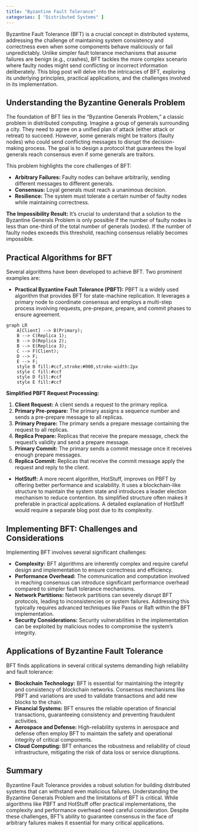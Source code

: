 ```yaml
---
title: "Byzantine Fault Tolerance"
categories: [ "Distributed Systems" ]
---
```



Byzantine Fault Tolerance (BFT) is a crucial concept in distributed systems, addressing the challenge of maintaining system consistency and correctness even when some components behave maliciously or fail unpredictably.  Unlike simpler fault tolerance mechanisms that assume failures are benign (e.g., crashes), BFT tackles the more complex scenario where faulty nodes might send conflicting or incorrect information deliberately.  This blog post will delve into the intricacies of BFT, exploring its underlying principles, practical applications, and the challenges involved in its implementation.


## Understanding the Byzantine Generals Problem

The foundation of BFT lies in the "Byzantine Generals Problem," a classic problem in distributed computing. Imagine a group of generals surrounding a city. They need to agree on a unified plan of attack (either attack or retreat) to succeed. However, some generals might be traitors (faulty nodes) who could send conflicting messages to disrupt the decision-making process.  The goal is to design a protocol that guarantees the loyal generals reach consensus even if some generals are traitors.

This problem highlights the core challenges of BFT:

* **Arbitrary Failures:**  Faulty nodes can behave arbitrarily, sending different messages to different generals.
* **Consensus:**  Loyal generals must reach a unanimous decision.
* **Resilience:** The system must tolerate a certain number of faulty nodes while maintaining correctness.

**The Impossibility Result:**  It's crucial to understand that a solution to the Byzantine Generals Problem is only possible if the number of faulty nodes is less than one-third of the total number of generals (nodes).  If the number of faulty nodes exceeds this threshold, reaching consensus reliably becomes impossible.


## Practical Algorithms for BFT

Several algorithms have been developed to achieve BFT.  Two prominent examples are:

* **Practical Byzantine Fault Tolerance (PBFT):**  PBFT is a widely used algorithm that provides BFT for state-machine replication. It leverages a primary node to coordinate consensus and employs a multi-step process involving requests, pre-prepare, prepare, and commit phases to ensure agreement.

```mermaid
graph LR
    A[Client] --> B(Primary);
    B --> C(Replica 1);
    B --> D(Replica 2);
    B --> E(Replica 3);
    C --> F(Client);
    D --> F;
    E --> F;
    style B fill:#ccf,stroke:#000,stroke-width:2px
    style C fill:#ccf
    style D fill:#ccf
    style E fill:#ccf
```

**Simplified PBFT Request Processing:**

1. **Client Request:** A client sends a request to the primary replica.
2. **Primary Pre-prepare:** The primary assigns a sequence number and sends a pre-prepare message to all replicas.
3. **Primary Prepare:**  The primary sends a prepare message containing the request to all replicas.
4. **Replica Prepare:** Replicas that receive the prepare message, check the request’s validity and send a prepare message.
5. **Primary Commit:** The primary sends a commit message once it receives enough prepare messages.
6. **Replica Commit:** Replicas that receive the commit message apply the request and reply to the client.

* **HotStuff:** A more recent algorithm, HotStuff, improves on PBFT by offering better performance and scalability. It uses a blockchain-like structure to maintain the system state and introduces a leader election mechanism to reduce contention.  Its simplified structure often makes it preferable in practical applications.  A detailed explanation of HotStuff would require a separate blog post due to its complexity.



## Implementing BFT: Challenges and Considerations

Implementing BFT involves several significant challenges:

* **Complexity:** BFT algorithms are inherently complex and require careful design and implementation to ensure correctness and efficiency.
* **Performance Overhead:**  The communication and computation involved in reaching consensus can introduce significant performance overhead compared to simpler fault tolerance mechanisms.
* **Network Partitions:** Network partitions can severely disrupt BFT protocols, leading to inconsistencies or system failures.  Addressing this typically requires advanced techniques like Paxos or Raft within the BFT implementation.
* **Security Considerations:**  Security vulnerabilities in the implementation can be exploited by malicious nodes to compromise the system's integrity.


##  Applications of Byzantine Fault Tolerance

BFT finds applications in several critical systems demanding high reliability and fault tolerance:

* **Blockchain Technology:**  BFT is essential for maintaining the integrity and consistency of blockchain networks.  Consensus mechanisms like PBFT and variations are used to validate transactions and add new blocks to the chain.
* **Financial Systems:**  BFT ensures the reliable operation of financial transactions, guaranteeing consistency and preventing fraudulent activities.
* **Aerospace and Defense:**  High-reliability systems in aerospace and defense often employ BFT to maintain the safety and operational integrity of critical components.
* **Cloud Computing:**  BFT enhances the robustness and reliability of cloud infrastructure, mitigating the risk of data loss or service disruptions.


## Summary

Byzantine Fault Tolerance provides a robust solution for building distributed systems that can withstand even malicious failures.  Understanding the Byzantine Generals Problem and the limitations of BFT is critical.  While algorithms like PBFT and HotStuff offer practical implementations, the complexity and performance overhead need careful consideration.  Despite these challenges, BFT's ability to guarantee consensus in the face of arbitrary failures makes it essential for many critical applications.

